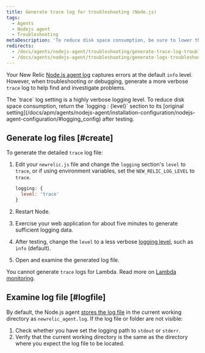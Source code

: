 ```yaml
---
title: Generate trace log for troubleshooting (Node.js)
tags:
  - Agents
  - Nodejs agent
  - Troubleshooting
metaDescription: 'To reduce disk space consumption, be sure to lower the ''trace'' log level after generating a troubleshooting log for your New Relic Node.js agent.'
redirects:
  - /docs/agents/nodejs-agent/troubleshooting/generate-trace-log-troubleshooting-nodejs
  - /docs/agents/nodejs-agent/troubleshooting/generate-logs-troubleshooting-nodejs
---
```


Your New Relic [Node.js agent log](/docs/apm/agents/nodejs-agent/installation-configuration/nodejs-agent-configuration/#logging_config) captures errors at the default `info` level. However, when troubleshooting or debugging, generate a more verbose `trace` log to help find and investigate problems.

<Callout variant="important">
  The `trace` log setting is a highly verbose logging level. To reduce disk space consumption, return the `logging : {level}` section to its [original setting](/docs/apm/agents/nodejs-agent/installation-configuration/nodejs-agent-configuration/#logging_config) after testing.
</Callout>

## Generate log files [#create]

To generate the detailed `trace` log file:

1. Edit your `newrelic.js` file and change the `logging` section's `level` to `trace`, or if using environment variables, set the `NEW_RELIC_LOG_LEVEL` to `trace`.

   ```js
   logging: {
     level: 'trace'
   }
   ```
2. Restart Node.
3. Exercise your web application for about five minutes to generate sufficient logging data.
4. After testing, change the `level` to a less verbose [logging level](/docs/apm/agents/nodejs-agent/installation-configuration/nodejs-agent-configuration/#log_level), such as `info` (default).
5. Open and examine the generated log file.

You cannot generate `trace` logs for Lambda. Read more on [Lambda monitoring](/docs/serverless-function-monitoring/aws-lambda-monitoring/enable-lambda-monitoring/enable-aws-lambda-monitoring).

## Examine log file [#logfile]

By default, the Node.js agent [stores the log file](/docs/apm/agents/nodejs-agent/installation-configuration/nodejs-agent-configuration/#log) in the current working directory as `newrelic_agent.log`. If the log file or folder are not visible:

1. Check whether you have set the logging path to `stdout` or `stderr`.
2. Verify that the current working directory is the same as the directory where you expect the log file to be located.

